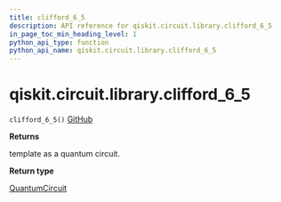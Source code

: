```yaml
---
title: clifford_6_5
description: API reference for qiskit.circuit.library.clifford_6_5
in_page_toc_min_heading_level: 1
python_api_type: function
python_api_name: qiskit.circuit.library.clifford_6_5
---
```


# qiskit.circuit.library.clifford\_6\_5

<span id="qiskit.circuit.library.clifford_6_5" />

`clifford_6_5()` [GitHub](https://github.com/qiskit/qiskit/tree/stable/0.23/qiskit/circuit/library/templates/clifford/clifford_6_5.py "view source code")

**Returns**

template as a quantum circuit.

**Return type**

[QuantumCircuit](qiskit.circuit.QuantumCircuit "qiskit.circuit.QuantumCircuit")

